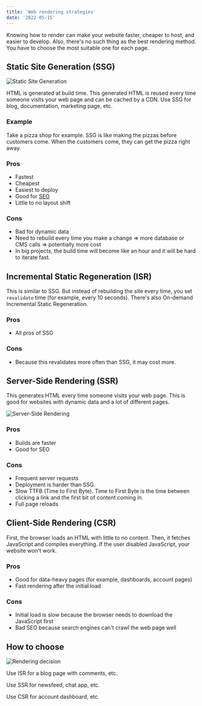 ```yaml
---
title: 'Web rendering strategies'
date: '2022-05-15'
---
```


Knowing how to render can make your website faster, cheaper to host, and easier to develop. Also, there's no such thing as the best rendering method. You have to choose the most suitable one for each page.

## Static Site Generation (SSG)

![Static Site Generation](/images/static-site-generation.png)

HTML is generated at build time. This generated HTML is reused every time someone visits your web page and can be cached by a CDN. Use SSG for blog, documentation, marketing page, etc.

### Example

Take a pizza shop for example. SSG is like making the pizzas before customers come. When the customers come, they can get the pizza right away.

### Pros

- Fastest
- Cheapest
- Easiest to deploy
- Good for [SEO](https://en.wikipedia.org/wiki/Search_engine_optimization)
- Little to no layout shift

### Cons

- Bad for dynamic data
- Need to rebuild every time you make a change => more database or CMS calls => potentially more cost
- In big projects, the build time will become like an hour and it will be hard to iterate fast.

## Incremental Static Regeneration (ISR)

This is similar to SSG. But instead of rebuilding the site every time, you set `revalidate` time (for example, every 10 seconds). There's also On-demand Incremental Static Regeneration.

### Pros

- All pros of SSG

### Cons

- Because this revalidates more often than SSG, it may cost more.

## Server-Side Rendering (SSR)

This generates HTML every time someone visits your web page. This is good for websites with dynamic data and a lot of different pages.

![Server-Side Rendering](/images/server-side-rendering.png)

### Pros

- Builds are faster
- Good for SEO

### Cons

- Frequent server requests
- Deployment is harder than SSG.
- Slow TTFB (Time to First Byte). Time to First Byte is the time between clicking a link and the first bit of content coming in.
- Full page reloads

## Client-Side Rendering (CSR)

First, the browser loads an HTML with little to no content. Then, it fetches JavaScript and compiles everything. If the user disabled JavaScript, your website won't work.

### Pros

- Good for data-heavy pages (for example, dashboards, account pages)
- Fast rendering after the initial load

### Cons

- Initial load is slow because the browser needs to download the JavaScript first
- Bad SEO because search engines can't crawl the web page well

## How to choose

![Rendering decision](/images/rendering-decision.png)

Use ISR for a blog page with comments, etc.

Use SSR for newsfeed, chat app, etc.

Use CSR for account dashboard, etc.
